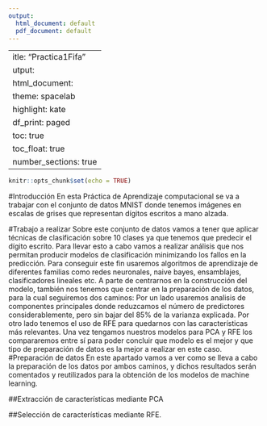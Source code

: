 ```yaml
---
output:
  html_document: default
  pdf_document: default
---
```

 ---
title: "Practica1Fifa"
output:
  html_document:
    theme: spacelab
    highlight: kate
    df_print: paged
    toc: true
    toc_float: true
    number_sections: true
---

```r
knitr::opts_chunk$set(echo = TRUE)
```

#Introducción
En esta Práctica de Aprendizaje computacional se va a trabajar con el conjunto de datos MNIST donde tenemos imágenes en escalas de grises que representan dígitos escritos a mano alzada.

#Trabajo a realizar
Sobre este conjunto de datos vamos a tener que aplicar técnicas de clasificación sobre 10 clases ya que tenemos que predecir el dígito escrito. Para llevar esto a cabo vamos a realizar análisis que nos permitan producir modelos de clasificación minimizando los fallos en la predicción.
Para conseguir este fin usaremos algoritmos de aprendizaje de diferentes familias como redes neuronales, naive bayes, ensamblajes, clasificadores lineales etc.
A parte de centrarnos en la construcción del modelo, también nos tenemos que centrar en la preparación de los datos, para la cual seguiremos dos caminos: Por un lado usaremos analisis de componentes principales donde reduzcamos el número de predictores considerablemente, pero sin bajar del 85% de la varianza explicada. Por otro lado tenemos el uso de RFE para quedarnos con las características más relevantes.
Una vez tengamos nuestros modelos para PCA y RFE los compararemos entre sí  para poder concluir que modelo es el mejor y que tipo de preparación de datos es la mejor a realizar en este caso.
#Preparación de datos
En este apartado vamos a ver como se lleva a cabo la preparación de los datos por ambos caminos, y dichos resultados serán comentados y reutilizados para la obtención de los modelos de machine learning.

##Extracción de características mediante PCA

##Selección de características mediante RFE.